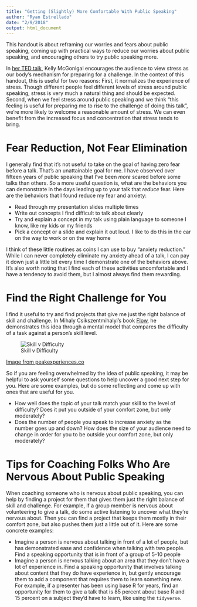 ```yaml
---
title: "Getting (Slightly) More Comfortable With Public Speaking"
author: "Ryan Estrellado"
date: "2/9/2018"
output: html_document
---
```

  
This handout is about reframing our worries and fears about public speaking, coming up with practical ways to reduce our worries about public speaking, and encouraging others to try public speaking more. 

In [her TED talk](https://www.ted.com/talks/kelly_mcgonigal_how_to_make_stress_your_friend), Kelly McGonigal encourages the audience to view stress as our body's mechanism for preparing for a challenge. In the context of this handout, this is useful for two reasons: First, it normalizes the experience of stress. Though different people feel different levels of stress around public speaking, stress is very much a natural thing and should be expected. Second, when we feel stress around public speaking and we think "this feeling is useful for preparing me to rise to the challenge of doing this talk", we're more likely to welcome a reasonable amount of stress. We can even benefit from the increased focus and concentration that stress tends to bring. 


# Fear Reduction, Not Fear Elimination  

I generally find that it's not useful to take on the goal of having zero fear before a talk. That's an unattainable goal for me. I have observed over fifteen years of public speaking that I've been *more* scared before some talks than others. So a more useful question is, what are the behaviors you can demonstrate in the days leading up to your talk that *reduce* fear. Here are the behaviors that I found reduce my fear and anxiety: 

- Read through my presentation slides multiple times 
- Write out concepts I find difficult to talk about clearly 
- Try and explain a concept in my talk using plain language to someone I know, like my kids or my friends 
- Pick a concept or a slide and explain it out loud. I like to do this in the car on the way to work or on the way home 

I think of these little routines as coins I can use to buy "anxiety reduction." While I can never completely eliminate my anxiety ahead of a talk, I can pay it down just a little bit every time I demonstrate one of the behaviors above. It's also worth noting that I find each of these activities uncomfortable and I have a tendency to avoid them, but I almost always find them rewarding. 


# Find the Right Challenge for You 

I find it useful to try and find projects that give me just the right balance of skill and challenge. In Mihaly Csikszentmihalyi's book [Flow](https://en.wikipedia.org/wiki/Mihaly_Csikszentmihalyi), he demonstrates this idea through a mental model that compares the difficulty of a task against a person's skill level.

![Skill v Difficulty](https://i.imgur.com/BRyopry.png) 

[Image from peakexperiences.co](https://peakexperiences.co/flow-state-speed-learning-how-to-drift/)

So if you are feeling overwhelmed by the idea of public speaking, it may be helpful to ask yourself some questions to help uncover a good next step for you. Here are some examples, but do some reflecting and come up with ones that are useful for you. 

- How well does the topic of your talk match your skill to the level of difficulty? Does it put you outside of your comfort zone, but only moderately?  
- Does the number of people you speak to increase anxiety as the number goes up and down? How does the size of your audience need to change in order for you to be outside your comfort zone, but only moderately? 


# Tips for Coaching Folks Who Are Nervous About Public Speaking  

When coaching someone who is nervous about public speaking, you can help by finding a project for them that gives them just the right balance of skill and challenge. For example, if a group member is nervous about volunteering to give a talk, do some active listening to uncover what they're nervous about. Then you can find a project that keeps them mostly in their comfort zone, but also pushes them just a little out of it. Here are some concrete examples: 

- Imagine a person is nervous about talking in front of a lot of people, but has demonstrated ease and confidence when talking with two people. Find a speaking opportunity that is in front of a group of 5-10 people  
- Imagine a person is nervous talking about an area that they don't have a lot of experience in. Find a speaking opportunity that involves talking about content that they do have experience in, but gently encourage them to add a component that requires them to learn something new. For example, if a presenter has been using base R for years, find an opportunity for them to give a talk that is 85 percent about base R and 15 percent on a subject they'd have to learn, like using the `tidyverse`. 